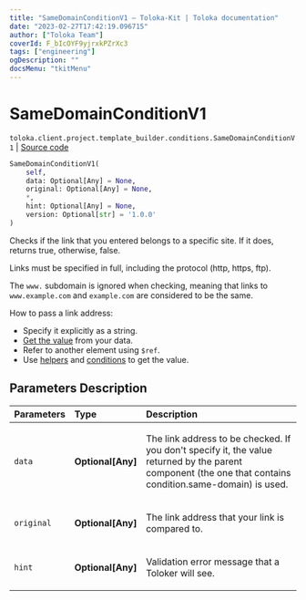 ```yaml
---
title: "SameDomainConditionV1 — Toloka-Kit | Toloka documentation"
date: "2023-02-27T17:42:19.096715"
author: ["Toloka Team"]
coverId: F_bIcOYF9yjrxkPZrXc3
tags: ["engineering"]
ogDescription: ""
docsMenu: "tkitMenu"
---
```


# SameDomainConditionV1
`toloka.client.project.template_builder.conditions.SameDomainConditionV1` | [Source code](https://github.com/Toloka/toloka-kit/blob/v1.1.4/src/client/project/template_builder/conditions.py#L239)

```python
SameDomainConditionV1(
    self,
    data: Optional[Any] = None,
    original: Optional[Any] = None,
    *,
    hint: Optional[Any] = None,
    version: Optional[str] = '1.0.0'
)
```

Checks if the link that you entered belongs to a specific site. If it does, returns true, otherwise, false.

Links must be specified in full, including the protocol (http, https, ftp).

The `www.` subdomain is ignored when checking, meaning that links to `www.example.com`
and `example.com` are considered to be the same.

How to pass a link address:

* Specify it explicitly as a string.
* [Get the value](/docs/template-builder/operations/work-with-data) from your data.
* Refer to another element using `$ref`.
* Use [helpers](/docs/template-builder/reference/helpers) and
  [conditions](/docs/template-builder/reference/conditions) to get the value.

## Parameters Description

| Parameters | Type | Description |
| :----------| :----| :-----------|
`data`|**Optional\[Any\]**|<p>The link address to be checked. If you don&#x27;t specify it, the value returned by the parent component (the one that contains condition.same-domain) is used.</p>
`original`|**Optional\[Any\]**|<p>The link address that your link is compared to.</p>
`hint`|**Optional\[Any\]**|<p>Validation error message that a Toloker will see.</p>